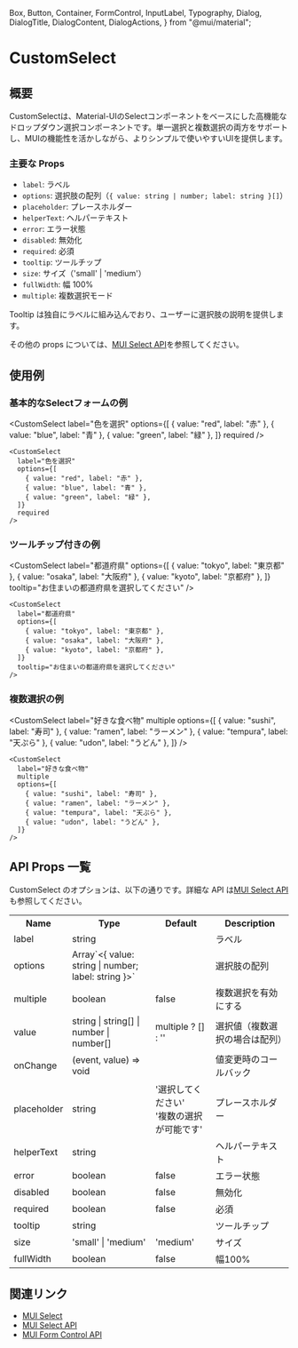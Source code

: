   Box,
  Button,
  Container,
  FormControl,
  InputLabel,
  Typography,
  Dialog,
  DialogTitle,
  DialogContent,
  DialogActions,
} from "@mui/material";

<Meta title="Components/CustomSelect/Info" />

<ThemeProvider theme={theme}>

<Container>

# CustomSelect

## 概要

CustomSelectは、Material-UIのSelectコンポーネントをベースにした高機能なドロップダウン選択コンポーネントです。単一選択と複数選択の両方をサポートし、MUIの機能性を活かしながら、よりシンプルで使いやすいUIを提供します。

### 主要な Props

- `label`: ラベル
- `options`: 選択肢の配列（`{ value: string | number; label: string }[]`）
- `placeholder`: プレースホルダー
- `helperText`: ヘルパーテキスト
- `error`: エラー状態
- `disabled`: 無効化
- `required`: 必須
- `tooltip`: ツールチップ
- `size`: サイズ（'small' | 'medium'）
- `fullWidth`: 幅 100%
- `multiple`: 複数選択モード

Tooltip は独自にラベルに組み込んでおり、ユーザーに選択肢の説明を提供します。

その他の props については、[MUI Select API](https://mui.com/api/select/)を参照してください。

## 使用例

### 基本的なSelectフォームの例

<CustomSelect
  label="色を選択"
  options={[
    { value: "red", label: "赤" },
    { value: "blue", label: "青" },
    { value: "green", label: "緑" },
  ]}
  required
/>

```tsx
<CustomSelect
  label="色を選択"
  options={[
    { value: "red", label: "赤" },
    { value: "blue", label: "青" },
    { value: "green", label: "緑" },
  ]}
  required
/>
```

### ツールチップ付きの例

<CustomSelect
  label="都道府県"
  options={[
    { value: "tokyo", label: "東京都" },
    { value: "osaka", label: "大阪府" },
    { value: "kyoto", label: "京都府" },
  ]}
  tooltip="お住まいの都道府県を選択してください"
/>

```tsx
<CustomSelect
  label="都道府県"
  options={[
    { value: "tokyo", label: "東京都" },
    { value: "osaka", label: "大阪府" },
    { value: "kyoto", label: "京都府" },
  ]}
  tooltip="お住まいの都道府県を選択してください"
/>
```

### 複数選択の例

<CustomSelect
  label="好きな食べ物"
  multiple
  options={[
    { value: "sushi", label: "寿司" },
    { value: "ramen", label: "ラーメン" },
    { value: "tempura", label: "天ぷら" },
    { value: "udon", label: "うどん" },
  ]}
/>

```tsx
<CustomSelect
  label="好きな食べ物"
  multiple
  options={[
    { value: "sushi", label: "寿司" },
    { value: "ramen", label: "ラーメン" },
    { value: "tempura", label: "天ぷら" },
    { value: "udon", label: "うどん" },
  ]}
/>
```

## API Props 一覧

CustomSelect のオプションは、以下の通りです。詳細な API は[MUI Select API](https://mui.com/api/select/)も参照してください。

<table>
  <tr>
    <th>Name</th>
    <th>Type</th>
    <th>Default</th>
    <th>Description</th>
  </tr>
  <tr>
    <td>label</td>
    <td>string</td>
    <td></td>
    <td>ラベル</td>
  </tr>
  <tr>
    <td>options</td>
    <td>Array`<{ value: string | number; label: string }>`</td>
    <td></td>
    <td>選択肢の配列</td>
  </tr>
  <tr>
    <td>multiple</td>
    <td>boolean</td>
    <td>false</td>
    <td>複数選択を有効にする</td>
  </tr>
  <tr>
    <td>value</td>
    <td>string | string[] | number | number[]</td>
    <td>multiple ? [] : ''</td>
    <td>選択値（複数選択の場合は配列）</td>
  </tr>
  <tr>
    <td>onChange</td>
    <td>(event, value) => void</td>
    <td></td>
    <td>値変更時のコールバック</td>
  </tr>
  <tr>
    <td>placeholder</td>
    <td>string</td>
    <td>'選択してください'<br/>'複数の選択が可能です'</td>
    <td>プレースホルダー</td>
  </tr>
  <tr>
    <td>helperText</td>
    <td>string</td>
    <td></td>
    <td>ヘルパーテキスト</td>
  </tr>
  <tr>
    <td>error</td>
    <td>boolean</td>
    <td>false</td>
    <td>エラー状態</td>
  </tr>
  <tr>
    <td>disabled</td>
    <td>boolean</td>
    <td>false</td>
    <td>無効化</td>
  </tr>
  <tr>
    <td>required</td>
    <td>boolean</td>
    <td>false</td>
    <td>必須</td>
  </tr>
  <tr>
    <td>tooltip</td>
    <td>string</td>
    <td></td>
    <td>ツールチップ</td>
  </tr>
  <tr>
    <td>size</td>
    <td>'small' | 'medium'</td>
    <td>'medium'</td>
    <td>サイズ</td>
  </tr>
  <tr>
    <td>fullWidth</td>
    <td>boolean</td>
    <td>false</td>
    <td>幅100%</td>
  </tr>
</table>

## 関連リンク

- [MUI Select](https://mui.com/components/selects/)
- [MUI Select API](https://mui.com/api/select/)
- [MUI Form Control API](https://mui.com/api/form-control/)

</Container>

</ThemeProvider>
